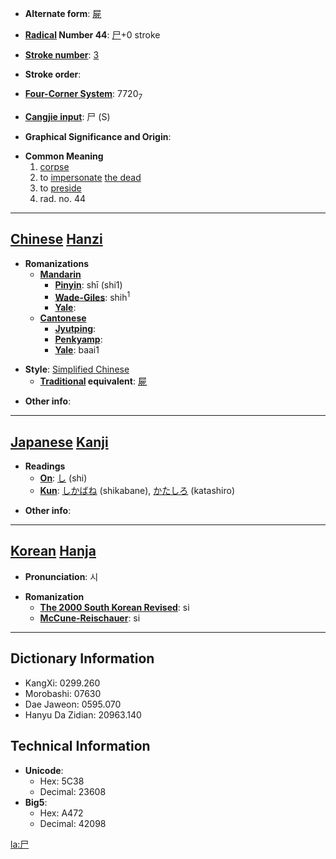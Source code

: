* '''Alternate form''': [[屍]]

* '''[[Wiktionary:Chinese radical index| Radical]] Number 44''': [[Wiktionary:Chinese radical index 尸|尸]]+0 stroke

* '''[[Wiktionary:Chinese total strokes index|Stroke number]]''': [[Wiktionary:Chinese total strokes index 3|3]]

* '''Stroke order''': 

* '''[[Wiktionary:Chinese four corner index|Four-Corner System]]''': 7720<sub>7</sub>

* '''[[Wiktionary:Chinese Cangjie index|Cangjie input]]''': 尸 (S)

* '''Graphical Significance and Origin''': 

* '''Common Meaning'''
*#[[corpse]]
*# to [[impersonate]] [[the dead]]
*# to [[preside]]
*# rad. no. 44


----

== [[Chinese]] [[Hanzi]] ==

* '''Romanizations'''
** '''[[Mandarin]]'''
*** '''[[Pinyin]]''': shī (shi1)
*** '''[[Wade-Giles]]''': shih<sup>1</sup>
*** '''[[Yale]]''': 
** '''[[Cantonese]]'''
*** '''[[Jyutping]]''':
*** '''[[Penkyamp]]''': 
*** '''[[Yale]]''': baai1

* '''Style''': [[Simplified Chinese]] 
** '''[[Traditional Chinese|Traditional]] equivalent''': [[屍]]

* '''Other info''': 

----

== [[Japanese]] [[Kanji]] ==

* '''Readings'''
** '''[[On]]''': [[し]] (shi)
** '''[[Kun]]''': [[しかばね]] (shikabane), [[かたしろ]] (katashiro)

* '''Other info''':  

----

== [[Korean]] [[Hanja]] ==

* '''Pronunciation''': 시

* '''Romanization'''
** '''[[The 2000 South Korean Revised Romanization|The 2000 South Korean Revised]]''': si
** '''[[McCune-Reischauer]]''': si

----

== Dictionary Information ==

* KangXi: 0299.260
* Morobashi: 07630
* Dae Jaweon: 0595.070
* Hanyu Da Zidian: 20963.140

== Technical Information ==

* '''Unicode''':
** Hex: 5C38
** Decimal: 23608
* '''Big5''':
** Hex: A472
** Decimal: 42098

[[la:尸]]